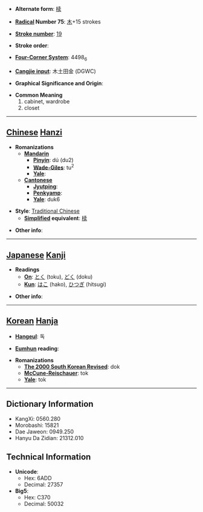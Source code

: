 * '''Alternate form''': [[椟]]

* '''[[Wiktionary:Chinese radical index| Radical]] Number 75''': [[Wiktionary:Chinese radical index 木|木]]+15 strokes

* '''[[Wiktionary:Chinese total strokes index|Stroke number]]''': [[Wiktionary:Chinese total strokes index 19|19]]

* '''Stroke order''': 

* '''[[Wiktionary:Chinese four corner index|Four-Corner System]]''': 4498<sub>6</sub>

* '''[[Wiktionary:Chinese Cangjie index|Cangjie input]]''': 木土田金 (DGWC)

* '''Graphical Significance and Origin''': 

* '''Common Meaning'''
*#cabinet, wardrobe
*# closet


----

== [[Chinese]] [[Hanzi]] ==

* '''Romanizations'''
** '''[[Mandarin]]'''
*** '''[[Pinyin]]''': dú (du2)
*** '''[[Wade-Giles]]''': tu<sup>2</sup>
*** '''[[Yale]]''': 
** '''[[Cantonese]]'''
*** '''[[Jyutping]]''':
*** '''[[Penkyamp]]''': 
*** '''[[Yale]]''': duk6

* '''Style''': [[Traditional Chinese]] 
** '''[[Simplified Chinese|Simplified]] equivalent''': [[椟]]

* '''Other info''': 

----

== [[Japanese]] [[Kanji]] ==

* '''Readings'''
** '''[[On]]''': [[とく]] (toku), [[どく]] (doku)
** '''[[Kun]]''': [[はこ]] (hako), [[ひつぎ]] (hitsugi)

* '''Other info''':  

----

== [[Korean]] [[Hanja]] ==

* '''[[Hangeul]]''': 독

* '''[[Eumhun]] reading''': 

* '''Romanizations'''
** '''[[The 2000 South Korean Revised Romanization|The 2000 South Korean Revised]]''': dok
** '''[[McCune-Reischauer]]''': tok
** '''[[Yale]]''': tok

----

== Dictionary Information ==

* KangXi: 0560.280
* Morobashi: 15821
* Dae Jaweon: 0949.250
* Hanyu Da Zidian: 21312.010

== Technical Information ==

* '''Unicode''':
** Hex: 6ADD
** Decimal: 27357
* '''Big5''':
** Hex: C370
** Decimal: 50032